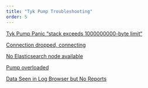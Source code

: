 ```yaml
---
title: "Tyk Pump Troubleshooting"
order: 5
---
```


[Tyk Pump Panic “stack exceeds 1000000000-byte limit“](/5.6/content/troubleshooting/tyk-pump/panic-stack-exceeds-1000000000-byte-limit.md)

[Connection dropped, connecting](/5.6/content/troubleshooting/tyk-pump/connection-dropped-connecting.md)

[No Elasticsearch node available](/5.6/content/troubleshooting/tyk-pump/no-elasticsearch-node-available.md)

[Pump overloaded](/5.6/content/troubleshooting/tyk-pump/pump-overloaded.md)

[Data Seen in Log Browser but No Reports](/5.6/content/troubleshooting/tyk-pump/data-in-log-browser-no-reports.md)
